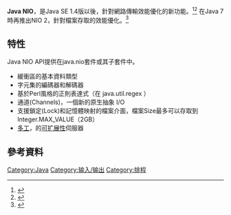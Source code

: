 {{expand|time=2014-04-11T08:35:50+00:00}}
{{expert|time=2014-04-11T08:35:50+00:00}}
'''Java NIO'''，是Java SE 1.4版以後，針對網路傳輸效能優化的新功能。<ref>{{cite web|author=Sun Microsystems|title=JDK 5.0 New I/O-related APIs & Developer Guides -- from Sun Microsystems|url=http://docs.oracle.com/javase/1.5.0/docs/guide/nio/index.html|accessdate=2014-04-11|archive-date=2021-01-26|archive-url=https://web.archive.org/web/20210126021325/https://docs.oracle.com/javase/1.5.0/docs/guide/nio/index.html|dead-url=no}}</ref><ref>{{cite web|author=JCP|title=JSR 51: New I/O APIs for the JavaTM Platform|url=https://www.jcp.org/en/jsr/detail?id=51|accessdate=2014-04-11|archive-date=2020-09-30|archive-url=https://web.archive.org/web/20200930024015/https://jcp.org/en/jsr/detail?id=51|dead-url=no}}</ref>  在Java 7時再推出NIO 2，針對檔案存取的效能優化。<ref>{{cite web|author=JCP|title=JSR 203: More New I/O APIs for the JavaTM Platform ("NIO.2")|url=https://www.jcp.org/en/jsr/detail?id=203|accessdate=2014-04-11|archive-date=2021-01-29|archive-url=https://web.archive.org/web/20210129024350/https://jcp.org/en/jsr/detail?id=203|dead-url=no}}</ref> 

==特性==
Java NIO API提供在java.nio套件或其子套件中。
*緩衝區的基本資料類型
*字元集的編碼器和解碼器
*基於Perl風格的正則表達式（在 java.util.regex ）
*通道(Channels)，一個新的原生抽象 I/O
*支援鎖定(Lock)和記憶體映射的檔案介面，檔案Size最多可以存取到Integer.MAX_VALUE（2GB）
*[[多路复用|多工]]，{{link-en|非阻塞式I/O|Asynchronous I/O}}的[[可扩展性|可扩展性]]伺服器

==參考資料==
{{reflist}}

[[Category:Java|Category:Java]]
[[Category:输入/输出|Category:输入/输出]]
[[Category:排程|Category:排程]]